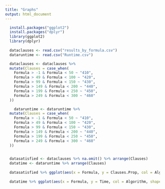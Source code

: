 ```yaml
---
title: "Graphs"
output: html_document
---
```


```r
  install.packages("ggplot2")
  install.packages("dplyr")
  library(ggplot2)
  library(dplyr)
  
  dataclauses <- read.csv("results_by_formula.csv")
  dataruntime <- read.csv("Runtime.csv")

```

```r

  dataclauses <- dataclauses %>%
  mutate(Clauses = case_when(
    Formula > -1 & Formula < 50 ~ "410",
    Formula > 49 & Formula < 100 ~ "420",
    Formula > 99 & Formula < 150 ~ "430",
    Formula > 149 & Formula < 200 ~ "440",
    Formula > 199 & Formula < 250 ~ "450",
    Formula > 249 & Formula < 300 ~ "460"
  ))

    dataruntime <- dataruntime %>%
  mutate(Clauses = case_when(
    Formula > -1 & Formula < 50 ~ "410",
    Formula > 49 & Formula < 100 ~ "420",
    Formula > 99 & Formula < 150 ~ "430",
    Formula > 149 & Formula < 200 ~ "440",
    Formula > 199 & Formula < 250 ~ "450",
    Formula > 249 & Formula < 300 ~ "460"
  ))

  
  datasatisfied <- dataclauses %>% na.omit() %>% arrange(Clauses)
  datatime <- dataruntime %>% arrange(Clauses)
  
  datasatisfied %>% ggplot(aes(x = Formula, y = Clauses.Prop, col = Algorithm, shape = Clauses)) + geom_point() + labs(title = "Average proportion of clauses satisfied by algorithm and formula", subtitle = "Sorted by number of clauses", x = "Formula", y = "Average prop. of clauses satisfied after 10 runs", caption = "Data collected by groups code")
  
  datatime %>% ggplot(aes(x = Formula, y = Time, col = Algorithm, shape = Clauses)) + geom_point() + labs(title = "Average runtime of algorithm by formula", subtitle = "Sorted by number of clauses", x = "Formula", y = "Average runtime of formula after 10 runs (seconds)", caption = "DPLL is only ran once, data collected by groups code" )

  
  
```



